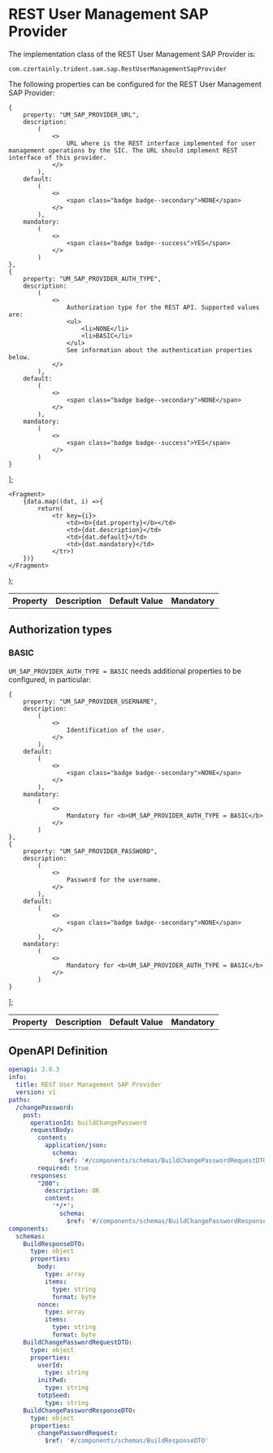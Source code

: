 
# REST User Management SAP Provider

The implementation class of the REST User Management SAP Provider is:

```
com.czertainly.trident.sam.sap.RestUserManagementSapProvider
```

The following properties can be configured for the REST User Management SAP Provider:

    {
        property: "UM_SAP_PROVIDER_URL",
        description:
            (
                <>
                    URL where is the REST interface implemented for user management operations by the SIC. The URL should implement REST interface of this provider.
                </>
            ),
        default:
            (
                <>
                    <span class="badge badge--secondary">NONE</span>
                </>
            ),
        mandatory:
            (
                <>
                    <span class="badge badge--success">YES</span>
                </>
            )
    },
    {
        property: "UM_SAP_PROVIDER_AUTH_TYPE",
        description:
            (
                <>
                    Authorization type for the REST API. Supported values are:
                    <ul>
                        <li>NONE</li>
                        <li>BASIC</li>
                    </ul>
                    See information about the authentication properties below.
                </>
            ),
        default:
            (
                <>
                    <span class="badge badge--secondary">NONE</span>
                </>
            ),
        mandatory:
            (
                <>
                    <span class="badge badge--success">YES</span>
                </>
            )
    }
];

    <Fragment>
        {data.map((dat, i) =>{
            return(
                <tr key={i}>
                    <td><b>{dat.property}</b></td>
                    <td>{dat.description}</td>
                    <td>{dat.default}</td>
                    <td>{dat.mandatory}</td>
                </tr>)
        })}
    </Fragment>
);

<table>
    <th>Property</th>
    <th>Description</th>
    <th>Default Value</th>
    <th>Mandatory</th>
    <tbody>
    <GenTable data={data}/>
    </tbody>
</table>

## Authorization types

### BASIC

`UM_SAP_PROVIDER_AUTH_TYPE = BASIC` needs additional properties to be configured, in particular:

    {
        property: "UM_SAP_PROVIDER_USERNAME",
        description:
            (
                <>
                    Identification of the user.
                </>
            ),
        default:
            (
                <>
                    <span class="badge badge--secondary">NONE</span>
                </>
            ),
        mandatory:
            (
                <>
                    Mandatory for <b>UM_SAP_PROVIDER_AUTH_TYPE = BASIC</b>
                </>
            )
    },
    {
        property: "UM_SAP_PROVIDER_PASSWORD",
        description:
            (
                <>
                    Password for the username.
                </>
            ),
        default:
            (
                <>
                    <span class="badge badge--secondary">NONE</span>
                </>
            ),
        mandatory:
            (
                <>
                    Mandatory for <b>UM_SAP_PROVIDER_AUTH_TYPE = BASIC</b>
                </>
            )
    }
];

<table>
    <th>Property</th>
    <th>Description</th>
    <th>Default Value</th>
    <th>Mandatory</th>
    <tbody>
    <GenTable data={basic}/>
    </tbody>
</table>

## OpenAPI Definition

```yaml
openapi: 3.0.3
info:
  title: REST User Management SAP Provider
  version: v1
paths:
  /changePassword:
    post:
      operationId: buildChangePassword
      requestBody:
        content:
          application/json:
            schema:
              $ref: '#/components/schemas/BuildChangePasswordRequestDTO'
        required: true
      responses:
        "200":
          description: OK
          content:
            '*/*':
              schema:
                $ref: '#/components/schemas/BuildChangePasswordResponseDTO'
components:
  schemas:
    BuildResponseDTO:
      type: object
      properties:
        body:
          type: array
          items:
            type: string
            format: byte
        nonce:
          type: array
          items:
            type: string
            format: byte
    BuildChangePasswordRequestDTO:
      type: object
      properties:
        userId:
          type: string
        initPwd:
          type: string
        totpSeed:
          type: string
    BuildChangePasswordResponseDTO:
      type: object
      properties:
        changePasswordRequest:
          $ref: '#/components/schemas/BuildResponseDTO'
```
